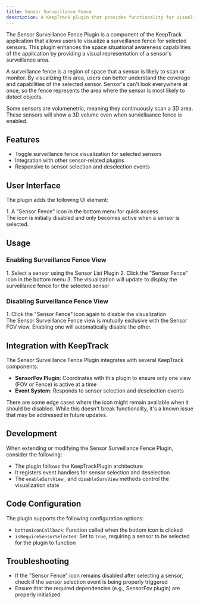 ```yaml
---
title: Sensor Surveillance Fence
description: A KeepTrack plugin that provides functionality for visualizing a surveillance fence for selected sensors.
---
```



The Sensor Surveillance Fence Plugin is a component of the KeepTrack application that allows users to visualize a surveillance fence for selected sensors. This plugin enhances the space situational awareness capabilities of the application by providing a visual representation of a sensor's surveillance area.

A surveillance fence is a region of space that a sensor is likely to scan or monitor. By visualizing this area, users can better understand the coverage and capabilities of the selected sensor. Sensor's can't look everywhere at once, so the fence represents the area where the sensor is most likely to detect objects.

<Aside type="tip">
  Some sensors are volumenetric, meaning they continuously scan a 3D area. These sensors will show a 3D volume even when surviellaance fence is enabled.
</Aside>

## Features

- Toggle surveillance fence visualization for selected sensors
- Integration with other sensor-related plugins
- Responsive to sensor selection and deselection events

## User Interface

The plugin adds the following UI element:

<Steps>
1. A "Sensor Fence" icon in the bottom menu for quick access
</Steps>

<Aside>
  The icon is initially disabled and only becomes active when a sensor is selected.
</Aside>

## Usage

### Enabling Surveillance Fence View
<Steps>
1. Select a sensor using the Sensor List Plugin
2. Click the "Sensor Fence" icon in the bottom menu
3. The visualization will update to display the surveillance fence for the selected sensor
</Steps>

### Disabling Surveillance Fence View
<Steps>
1. Click the "Sensor Fence" icon again to disable the visualization
</Steps>

<Aside>
  The Sensor Surveillance Fence view is mutually exclusive with the Sensor FOV view. Enabling one will automatically disable the other.
</Aside>

## Integration with KeepTrack

The Sensor Surveillance Fence Plugin integrates with several KeepTrack components:

- **SensorFov Plugin**: Coordinates with this plugin to ensure only one view (FOV or Fence) is active at a time
- **Event System**: Responds to sensor selection and deselection events

<Aside type="caution">
  There are some edge cases where the icon might remain available when it should be disabled. While this doesn't break functionality, it's a known issue that may be addressed in future updates.
</Aside>

## Development

When extending or modifying the Sensor Surveillance Fence Plugin, consider the following:

- The plugin follows the KeepTrackPlugin architecture
- It registers event handlers for sensor selection and deselection
- The `enableSurvView_` and `disableSurvView` methods control the visualization state

## Code Configuration

The plugin supports the following configuration options:

- `bottomIconCallback`: Function called when the bottom icon is clicked
- `isRequireSensorSelected`: Set to `true`, requiring a sensor to be selected for the plugin to function

## Troubleshooting

- If the "Sensor Fence" icon remains disabled after selecting a sensor, check if the sensor selection event is being properly triggered
- Ensure that the required dependencies (e.g., SensorFov plugin) are properly initialized